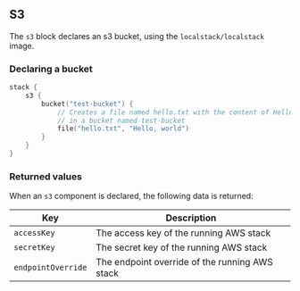 ## S3

The `s3` block declares an s3 bucket, using the `localstack/localstack` image.

### Declaring a bucket

```kotlin
stack {
    s3 {
        bucket("test-bucket") {
            // Creates a file named hello.txt with the content of Hello World
            // in a bucket named test-bucket
            file("hello.txt", "Hello, world")
        }
    }
}
```

### Returned values
When an `s3` component is declared, the following data is returned:

| Key                | Description                                    |
|--------------------|------------------------------------------------|
| `accessKey`        | The access key of the running AWS stack        |
| `secretKey`        | The secret key of the running AWS stack        |
| `endpointOverride` | The endpoint override of the running AWS stack |